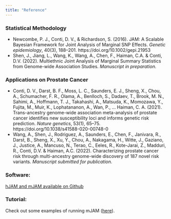 ```yaml
---
title: "Reference"
---
```


### Statistical Methodology
 
* Newcombe, P. J., Conti, D. V., & Richardson, S. (2016). JAM: A Scalable Bayesian Framework for Joint Analysis of Marginal SNP Effects. *Genetic epidemiology*, 40(3), 188–201. https://doi.org/10.1002/gepi.21953
* Shen, J., Jiang, L., Wang, K., Wang, A., Chen, F., Haiman, C.A. & Conti, D.V. (2022). Multiethnic Joint Analysis of Marginal Summary Statistics from Genome-wide Association Studies. *Manuscript in preparation.* 

### Applications on Prostate Cancer 
* Conti, D. V., Darst, B. F., Moss, L. C., Saunders, E. J., Sheng, X., Chou, A., Schumacher, F. R., Olama, A., Benlloch, S., Dadaev, T., Brook, M. N., Sahimi, A., Hoffmann, T. J., Takahashi, A., Matsuda, K., Momozawa, Y., Fujita, M., Muir, K., Lophatananon, A., Wan, P., … Haiman, C. A. (2021). Trans-ancestry genome-wide association meta-analysis of prostate cancer identifies new susceptibility loci and informs genetic risk prediction. *Nature genetics*, 53(1), 65–75. https://doi.org/10.1038/s41588-020-00748-0 
* Wang, A., Shen, J., Rodriguez, A., Saunders, E., Chen, F., Janivara, R., Darst, B., Sheng, X., Xu, Y., Chou, A., Nakagama, H., Witte, J., Gaziano, J., Justice, A., Mancuso, N., Terao, C., Eeles, R., Kote-Jarai, Z., Madduri, R., Conti, D.V. & Haiman, A.C. (2022). Characterizing prostate cancer risk through multi-ancestry genome-wide discovery of 187 novel risk variants. *Manuscript submitted for publication.* 


### Software: 
[hJAM and mJAM available on Github](https://github.com/USCbiostats/hJAM)

### Tutorial: 
Check out some examples of running mJAM ([here](examples.html)).
